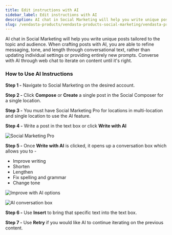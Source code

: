 ```yaml
---
title: Edit instructions with AI
sidebar_label: Edit instructions with AI
description: AI chat in Social Marketing will help you write unique posts tailored to the topic and audience
slug: /vendasta-products/vendasta-products-social-marketing/vendasta-products-social-marketing-posts/edit-instructions-with-ai
---
```


AI chat in Social Marketing will help you write unique posts tailored to the topic and audience. When crafting posts with AI, you are able to refine messaging, tone, and length through conversational text, rather than updating individual settings or providing entirely new prompts. Converse with AI through web chat to iterate on content until it's right.

### **How to Use AI Instructions**

**Step 1 -** Navigate to Social Marketing on the desired account.

**Step 2 -** Click **Compose** or **Create** a single post in the Social Composer for a single location.

**Step 3 -** You must have Social Marketing Pro for locations in multi-location and single location to use the AI feature.

**Step 4 -** Write a post in the text box or click **Write with AI** 

![Social Marketing Pro](./img/write-with-ai.png)

**Step 5 -** Once **Write with AI** is clicked, it opens up a conversation box which allows you to -

- Improve writing
- Shorten
- Lengthen
- Fix spelling and grammar
- Change tone

![Improve with AI options](./img/improve-with-ai-editor.png)

![AI conversation box](./img/edit-instructions-with-ai/ai-conversation-box.jpg)

**Step 6 -** Use **Insert** to bring that specific text into the text box.

**Step 7 -** Use **Retry** if you would like AI to continue iterating on the previous content.